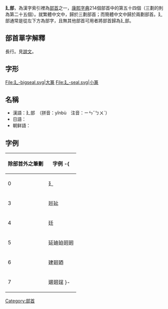 {{Infobox Kangxi radical
|54|uni=5EF4
|meaning=長行
|prev=广
|next=廾
|pny= yǐn
|bopo= ㄧㄣˇ
|gr= yiin
|wade= yin<sup>3</sup>
|jyutping= jan2
|yale= yán
|poj= ín
|cn= 建字底 jiànzìdǐ
|onyomi= イン in
|kunyomi= 
|jp= 延繞/えんにょう ennyō<br />廴繞/いんにょう innyō<br />建繞/けんにょう kennyō
|hang= 끌 kkeul
|hanja= 인 in
}}

'''廴部'''，為漢字索引裡為[[部首|部首]]之一，[[康熙字典|康熙字典]]214個部首中的第五十四個（三劃的則為第二十五個）。就繁體中文中，歸於三劃部首；而簡體中文中歸於兩劃部首。廴部通常是從左下方為部字，且無其他部首可用者將部首歸為廴部。

== 部首單字解釋 ==

長行。見[[說文|說文]]。

== 字形 ==
<gallery>
File:廴-bigseal.svg|大篆
File:廴-seal.svg|小篆
</gallery>

==名稱==
* 漢語：廴部　（拼音：yǐnbù　注音：ㄧㄣˇㄅㄨˋ）
* 日語：{{lang|ja|廴部　（いんぶ）}}
* 朝鲜語：{{lang|ko|인부(廴部)}}

==字例==
{| class="wikitable"
! 除部首外之筆劃 !! 字例
-{
|----
| 0 || 廴
|----
| 3 || 廵㢟
|----
| 4 || 廷
|----
| 5 || 延廸廹㢠𢌞
|----
| 6 || 建廻廼
|----
| 7 || 廽𢌡𢌥
}-
|}

{{康熙部首}}

[[Category:部首|Category:部首]]


{{lang-stub}}